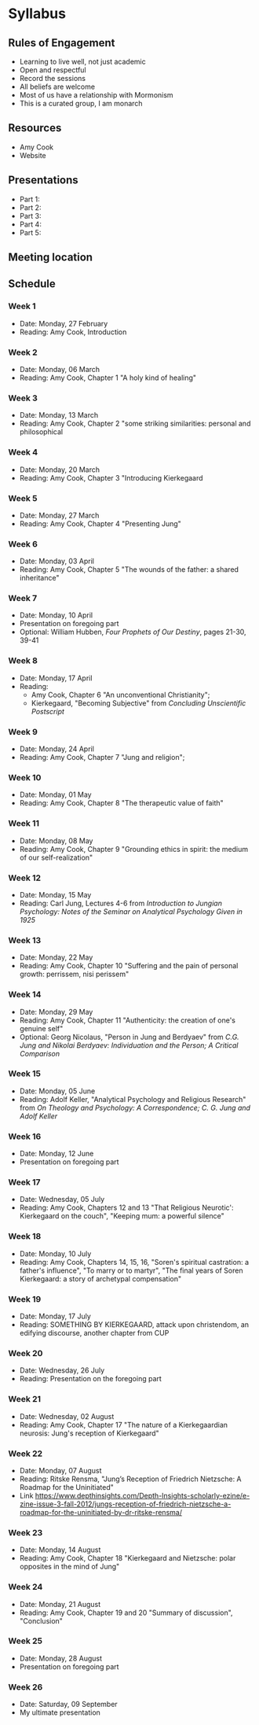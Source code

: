 # Syllabus

## Rules of Engagement
- Learning to live well, not just academic
- Open and respectful
- Record the sessions
- All beliefs are welcome
- Most of us have a relationship with Mormonism 
- This is a curated group, I am monarch

## Resources
- Amy Cook
- Website

## Presentations
- Part 1: 
- Part 2:
- Part 3:
- Part 4:
- Part 5:

## Meeting location

## Schedule
### Week 1
- Date: Monday, 27 February
- Reading: Amy Cook, Introduction 

### Week 2
- Date: Monday, 06 March
- Reading: Amy Cook, Chapter 1 "A holy kind of healing"

### Week 3
- Date: Monday, 13 March
- Reading: Amy Cook, Chapter 2 "some striking similarities: personal and philosophical

### Week 4
- Date: Monday, 20 March
- Reading: Amy Cook, Chapter 3 "Introducing Kierkegaard

### Week 5
- Date: Monday, 27 March
- Reading: Amy Cook, Chapter 4 "Presenting Jung"

### Week 6
- Date: Monday, 03 April
- Reading: Amy Cook, Chapter 5 "The wounds of the father: a shared inheritance"

### Week 7
- Date: Monday, 10 April
- Presentation on foregoing part
- Optional: William Hubben, _Four Prophets of Our Destiny_, pages 21-30, 39-41

### Week 8
- Date: Monday, 17 April
- Reading: 
    - Amy Cook, Chapter 6 "An unconventional Christianity"; 
    - Kierkegaard, "Becoming Subjective" from _Concluding Unscientific Postscript_  

### Week 9
- Date: Monday, 24 April
- Reading: Amy Cook, Chapter 7 "Jung and religion";

### Week 10
- Date: Monday, 01 May
- Reading: Amy Cook, Chapter 8 "The therapeutic value of faith"

### Week 11
- Date: Monday, 08 May
- Reading: Amy Cook, Chapter 9 "Grounding ethics in spirit: the medium of our self-realization"

### Week 12
- Date: Monday, 15 May
- Reading: Carl Jung, Lectures 4-6 from _Introduction to Jungian Psychology: Notes of the Seminar on Analytical Psychology Given in 1925_

### Week 13
- Date: Monday, 22 May
- Reading: Amy Cook, Chapter 10 "Suffering and the pain of personal growth: perrissem, nisi perissem"

### Week 14
- Date: Monday, 29 May
- Reading: Amy Cook, Chapter 11 "Authenticity: the creation of one's genuine self"
- Optional: Georg Nicolaus, "Person in Jung and Berdyaev" from _C.G. Jung and Nikolai Berdyaev: Individuation and the Person; A Critical Comparison_

### Week 15
- Date: Monday, 05 June
- Reading: Adolf Keller, "Analytical Psychology and Religious Research" from _On Theology and Psychology: A Correspondence; C. G. Jung and Adolf Keller_

### Week 16
- Date: Monday, 12 June
- Presentation on foregoing part

### Week 17
- Date: Wednesday, 05 July
- Reading: Amy Cook, Chapters 12 and 13 "That Religious Neurotic': Kierkegaard on the couch", "Keeping mum: a powerful silence"

### Week 18
- Date: Monday, 10 July
- Reading: Amy Cook, Chapters 14, 15, 16, "Soren's spiritual castration: a father's influence", "To marry or to martyr", "The final years of Soren Kierkegaard: a story of archetypal compensation"

### Week 19
- Date: Monday, 17 July
- Reading: SOMETHING BY KIERKEGAARD, attack upon christendom, an edifying discourse, another chapter from CUP

### Week 20
- Date: Wednesday, 26 July
- Reading: Presentation on the foregoing part

### Week 21
- Date: Wednesday, 02 August
- Reading: Amy Cook, Chapter 17 "The nature of a Kierkegaardian neurosis: Jung's reception of Kierkegaard"

### Week 22
- Date: Monday, 07 August 
- Reading: Ritske Rensma, "Jung’s Reception of Friedrich Nietzsche: A Roadmap for the Uninitiated"
- Link https://www.depthinsights.com/Depth-Insights-scholarly-ezine/e-zine-issue-3-fall-2012/jungs-reception-of-friedrich-nietzsche-a-roadmap-for-the-uninitiated-by-dr-ritske-rensma/

### Week 23
- Date: Monday, 14 August
- Reading: Amy Cook, Chapter 18 "Kierkegaard and Nietzsche: polar opposites in the mind of Jung"

### Week 24
- Date: Monday, 21 August
- Reading: Amy Cook, Chapter 19 and 20 "Summary of discussion", "Conclusion"

### Week 25
- Date: Monday, 28 August
- Presentation on foregoing part

### Week 26
- Date: Saturday, 09 September
- My ultimate presentation
